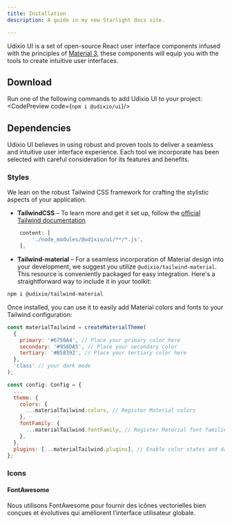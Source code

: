 ```yaml
---
title: Installation
description: A guide in my new Starlight docs site.

---
```






Udixio UI is a set of open-source React user interface components infused with the principles of [Material 3](https://m3.material.io/), these components will equip you with the tools to create intuitive user interfaces.

## Download
Run one of the following commands to add Udixio UI to your project:
<CodePreview code={`npm i @udixio/ui`}/>

## Dependencies
Udixio UI believes in using robust and proven tools to deliver a seamless and intuitive user interface experience. Each tool we incorporate has been selected with careful consideration for its features and benefits.

### Styles
We lean on the robust Tailwind CSS framework for crafting the stylistic aspects of your application.
- **TailwindCSS** –
To learn more and get it set up, follow the [official Tailwind documentation](https://tailwindcss.com/docs/installation)
```javascript
	content: [
		'./node_modules/@udixio/ui/**/*.js',
	],
```
- **Tailwind-material** –
For a seamless incorporation of Material design into your development, we suggest you utilize `@udixio/tailwind-material`. This resource is conveniently packaged for easy integration. Here's a straightforward way to include it in your toolkit:
``` bash
npm i @udixio/tailwind-material
```
Once installed, you can use it to easily add Material colors and fonts to your Tailwind configuration:
``` javascript
const materialTailwind = createMaterialTheme(
  {
    primary: '#6750A4', // Place your primary color here
    secondary: '#958DA5', // Place your secondary color
    tertiary: '#B58392', // Place your tertiary color here
  },
  'class' // your dark mode
);

const config: Config = {
  ...
  theme: {
    colors: {
      ...materialTailwind.colors, // Register Material colors
    },
    fontFamily: {
      ...materialTailwind.fontFamily, // Register Material font families
    },
  },
  plugins: [...materialTailwind.plugins], // Enable color states and dark mode
};
```



### Icons
#### FontAwesome
Nous utilisons FontAwesome pour fournir des icônes vectorielles bien conçues et évolutives qui améliorent l’interface utilisateur globale.